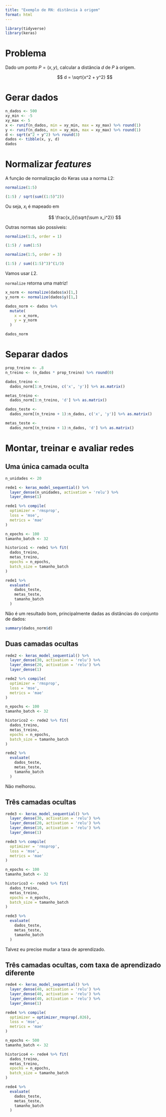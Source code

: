 ```yaml
---
title: "Exemplo de RN: distância à origem"
format: html
---
```


```r
library(tidyverse)
library(keras)
```



# Problema

Dado um ponto $P = (x,y)$, calcular a distância $d$ de $P$ à origem.

$$
d = \sqrt{x^2 + y^2}
$$


# Gerar dados

```r
n_dados <- 500
xy_min <- -5
xy_max <- 5
x <- runif(n_dados, min = xy_min, max = xy_max) %>% round(1)
y <- runif(n_dados, min = xy_min, max = xy_max) %>% round(1)
d <- sqrt(x^2 + y^2) %>% round(3)
dados <- tibble(x, y, d)
dados
```


# Normalizar *features*

A função de normalização do Keras usa a norma $L2$:

```r
normalize(1:5)
```

```r
(1:5) / sqrt(sum((1:5)^2))
```

Ou seja, $x_i$ é mapeado em 

$$
\frac{x_i}{\sqrt{\sum x_i^2}}
$$

Outras normas são possíveis:

```r
normalize(1:5, order = 1)
```

```r
(1:5) / sum(1:5)
```

```r
normalize(1:5, order = 3)
```

```r
(1:5) / sum((1:5)^3)^(1/3)
```

Vamos usar $L2$. 

::: {.callout-warning title='Cuidado'}

`normalize` retorna uma matriz!

:::

```r
x_norm <- normalize(dados$x)[1,]
y_norm <- normalize(dados$y)[1,]

dados_norm <- dados %>% 
  mutate(
    x = x_norm,
    y = y_norm
  )

dados_norm
```


# Separar dados

```r
prop_treino <- .8
n_treino <- (n_dados * prop_treino) %>% round(0)

dados_treino <- 
  dados_norm[1:n_treino, c('x', 'y')] %>% as.matrix()

metas_treino <- 
  dados_norm[1:n_treino, 'd'] %>% as.matrix()

dados_teste <- 
  dados_norm[(n_treino + 1):n_dados, c('x', 'y')] %>% as.matrix()

metas_teste <- 
  dados_norm[(n_treino + 1):n_dados, 'd'] %>% as.matrix()
```


# Montar, treinar e avaliar redes

## Uma única camada oculta

```r
n_unidades <- 20

rede1 <- keras_model_sequential() %>% 
  layer_dense(n_unidades, activation = 'relu') %>% 
  layer_dense(1)

rede1 %>% compile(
  optimizer = 'rmsprop',
  loss = 'mse',
  metrics = 'mae'
)
```

```r
n_epochs <- 100
tamanho_batch <- 32

historico1 <- rede1 %>% fit(
  dados_treino, 
  metas_treino, 
  epochs = n_epochs, 
  batch_size = tamanho_batch
)
```

```r
rede1 %>% 
  evaluate(
    dados_teste,
    metas_teste,
    tamanho_batch
  )
```

Não é um resultado bom, principalmente dadas as distâncias do conjunto de dados:

```r
summary(dados_norm$d)
```


## Duas camadas ocultas

```r
rede2 <- keras_model_sequential() %>% 
  layer_dense(30, activation = 'relu') %>% 
  layer_dense(20, activation = 'relu') %>% 
  layer_dense(1)

rede2 %>% compile(
  optimizer = 'rmsprop',
  loss = 'mse',
  metrics = 'mae'
)
```

```r
n_epochs <- 100
tamanho_batch <- 32

historico2 <- rede2 %>% fit(
  dados_treino, 
  metas_treino, 
  epochs = n_epochs, 
  batch_size = tamanho_batch
)
```

```r
rede2 %>% 
  evaluate(
    dados_teste,
    metas_teste,
    tamanho_batch
  )
```

Não melhorou.


## Três camadas ocultas

```r
rede3 <- keras_model_sequential() %>% 
  layer_dense(30, activation = 'relu') %>% 
  layer_dense(20, activation = 'relu') %>% 
  layer_dense(10, activation = 'relu') %>% 
  layer_dense(1)

rede3 %>% compile(
  optimizer = 'rmsprop',
  loss = 'mse',
  metrics = 'mae'
)
```

```r
n_epochs <- 100
tamanho_batch <- 32

historico3 <- rede3 %>% fit(
  dados_treino, 
  metas_treino, 
  epochs = n_epochs, 
  batch_size = tamanho_batch
)
```

```r
rede3 %>% 
  evaluate(
    dados_teste,
    metas_teste,
    tamanho_batch
  )
```

Talvez eu precise mudar a taxa de aprendizado.


## Três camadas ocultas, com taxa de aprendizado diferente

```r
rede4 <- keras_model_sequential() %>% 
  layer_dense(40, activation = 'relu') %>% 
  layer_dense(40, activation = 'relu') %>% 
  layer_dense(40, activation = 'relu') %>% 
  layer_dense(1)

rede4 %>% compile(
  optimizer = optimizer_rmsprop(.026),
  loss = 'mse',
  metrics = 'mae'
)
```

```r
n_epochs <- 500
tamanho_batch <- 32

historico4 <- rede4 %>% fit(
  dados_treino, 
  metas_treino, 
  epochs = n_epochs, 
  batch_size = tamanho_batch
)
```

```r
rede4 %>% 
  evaluate(
    dados_teste,
    metas_teste,
    tamanho_batch
  )
```
